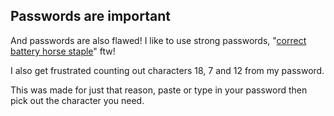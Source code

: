 ## Passwords are important

And passwords are also flawed! I like to use strong passwords,
"[correct battery horse staple]" ftw!

I also get frustrated counting out characters 18, 7 and 12 from my
password.

This was made for just that reason, paste or type in your password
then pick out the character you need.

[correct battery horse staple]: https://xkcd.com/936/
